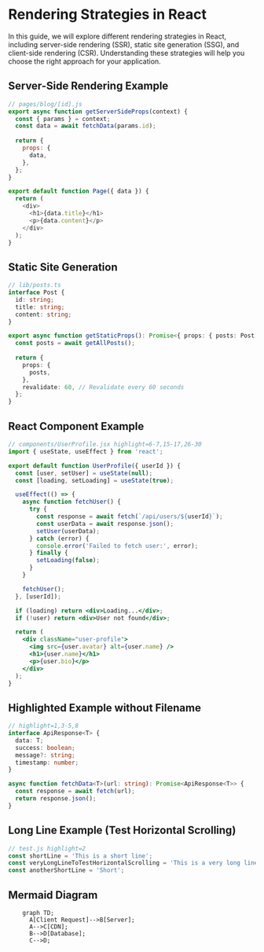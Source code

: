 # Rendering Strategies in React

In this guide, we will explore different rendering strategies in React, including server-side rendering (SSR), static site generation (SSG), and client-side rendering (CSR). Understanding these strategies will help you choose the right approach for your application.

## Server-Side Rendering Example

```javascript
// pages/blog/[id].js
export async function getServerSideProps(context) {
  const { params } = context;
  const data = await fetchData(params.id);
  
  return {
    props: {
      data,
    },
  };
}

export default function Page({ data }) {
  return (
    <div>
      <h1>{data.title}</h1>
      <p>{data.content}</p>
    </div>
  );
}
```

## Static Site Generation

```typescript
// lib/posts.ts
interface Post {
  id: string;
  title: string;
  content: string;
}

export async function getStaticProps(): Promise<{ props: { posts: Post[] } }> {
  const posts = await getAllPosts();
  
  return {
    props: {
      posts,
    },
    revalidate: 60, // Revalidate every 60 seconds
  };
}
```

## React Component Example

```jsx
// components/UserProfile.jsx highlight=6-7,15-17,26-30
import { useState, useEffect } from 'react';

export default function UserProfile({ userId }) {
  const [user, setUser] = useState(null);
  const [loading, setLoading] = useState(true);

  useEffect(() => {
    async function fetchUser() {
      try {
        const response = await fetch(`/api/users/${userId}`);
        const userData = await response.json();
        setUser(userData);
      } catch (error) {
        console.error('Failed to fetch user:', error);
      } finally {
        setLoading(false);
      }
    }

    fetchUser();
  }, [userId]);

  if (loading) return <div>Loading...</div>;
  if (!user) return <div>User not found</div>;

  return (
    <div className="user-profile">
      <img src={user.avatar} alt={user.name} />
      <h1>{user.name}</h1>
      <p>{user.bio}</p>
    </div>
  );
}
```

## Highlighted Example without Filename

```typescript
// highlight=1,3-5,8
interface ApiResponse<T> {
  data: T;
  success: boolean;
  message?: string;
  timestamp: number;
}

async function fetchData<T>(url: string): Promise<ApiResponse<T>> {
  const response = await fetch(url);
  return response.json();
}
```

## Long Line Example (Test Horizontal Scrolling)

```javascript
// test.js highlight=2
const shortLine = 'This is a short line';
const veryLongLineToTestHorizontalScrolling = 'This is a very long line that should definitely cause horizontal scrolling in the code block to test if the scrollbar appears and works correctly when content extends beyond the container width';
const anotherShortLine = 'Short';
```

## Mermaid Diagram

```mermaid
    graph TD;
      A[Client Request]-->B[Server];
      A-->C[CDN];
      B-->D[Database];
      C-->D;
```